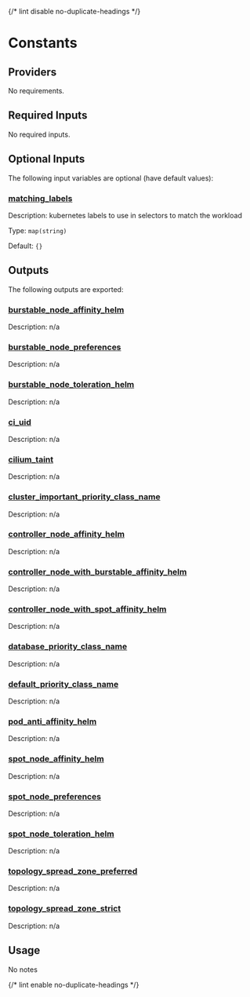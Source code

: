 
{/* lint disable no-duplicate-headings */}

# Constants

<ModuleHeader name="constants" sourceHref="https://github.com/Panfactum/stack/tree/__PANFACTUM_VERSION_EDGE__/packages/infrastructure/constants" status="alpha" type="submodule" />

## Providers

No requirements.

## Required Inputs

No required inputs.

## Optional Inputs

The following input variables are optional (have default values):

### <a name="input_matching_labels" /> [matching\_labels](#input_matching_labels)

Description: kubernetes labels to use in selectors to match the workload

Type: `map(string)`

Default: `{}`

## Outputs

The following outputs are exported:

### <a name="output_burstable_node_affinity_helm" /> [burstable\_node\_affinity\_helm](#output_burstable_node_affinity_helm)

Description: n/a

### <a name="output_burstable_node_preferences" /> [burstable\_node\_preferences](#output_burstable_node_preferences)

Description: n/a

### <a name="output_burstable_node_toleration_helm" /> [burstable\_node\_toleration\_helm](#output_burstable_node_toleration_helm)

Description: n/a

### <a name="output_ci_uid" /> [ci\_uid](#output_ci_uid)

Description: n/a

### <a name="output_cilium_taint" /> [cilium\_taint](#output_cilium_taint)

Description: n/a

### <a name="output_cluster_important_priority_class_name" /> [cluster\_important\_priority\_class\_name](#output_cluster_important_priority_class_name)

Description: n/a

### <a name="output_controller_node_affinity_helm" /> [controller\_node\_affinity\_helm](#output_controller_node_affinity_helm)

Description: n/a

### <a name="output_controller_node_with_burstable_affinity_helm" /> [controller\_node\_with\_burstable\_affinity\_helm](#output_controller_node_with_burstable_affinity_helm)

Description: n/a

### <a name="output_controller_node_with_spot_affinity_helm" /> [controller\_node\_with\_spot\_affinity\_helm](#output_controller_node_with_spot_affinity_helm)

Description: n/a

### <a name="output_database_priority_class_name" /> [database\_priority\_class\_name](#output_database_priority_class_name)

Description: n/a

### <a name="output_default_priority_class_name" /> [default\_priority\_class\_name](#output_default_priority_class_name)

Description: n/a

### <a name="output_pod_anti_affinity_helm" /> [pod\_anti\_affinity\_helm](#output_pod_anti_affinity_helm)

Description: n/a

### <a name="output_spot_node_affinity_helm" /> [spot\_node\_affinity\_helm](#output_spot_node_affinity_helm)

Description: n/a

### <a name="output_spot_node_preferences" /> [spot\_node\_preferences](#output_spot_node_preferences)

Description: n/a

### <a name="output_spot_node_toleration_helm" /> [spot\_node\_toleration\_helm](#output_spot_node_toleration_helm)

Description: n/a

### <a name="output_topology_spread_zone_preferred" /> [topology\_spread\_zone\_preferred](#output_topology_spread_zone_preferred)

Description: n/a

### <a name="output_topology_spread_zone_strict" /> [topology\_spread\_zone\_strict](#output_topology_spread_zone_strict)

Description: n/a

## Usage

No notes

{/* lint enable no-duplicate-headings */}
